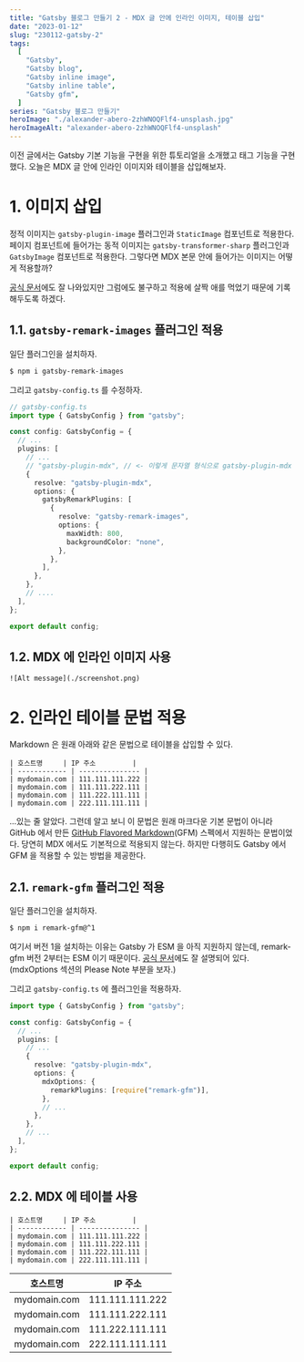 ```yaml
---
title: "Gatsby 블로그 만들기 2 - MDX 글 안에 인라인 이미지, 테이블 삽입"
date: "2023-01-12"
slug: "230112-gatsby-2"
tags:
  [
    "Gatsby",
    "Gatsby blog",
    "Gatsby inline image",
    "Gatsby inline table",
    "Gatsby gfm",
  ]
series: "Gatsby 블로그 만들기"
heroImage: "./alexander-abero-2zhWNOQFlf4-unsplash.jpg"
heroImageAlt: "alexander-abero-2zhWNOQFlf4-unsplash"
---
```


이전 글에서는 Gatsby 기본 기능을 구현을 위한 튜토리얼을 소개했고 태그 기능을 구현했다. 오늘은 MDX 글 안에 인라인 이미지와 테이블을 삽입해보자.

# 1. 이미지 삽입

정적 이미지는 `gatsby-plugin-image` 플러그인과 `StaticImage` 컴포넌트로 적용한다. 페이지 컴포넌트에 들어가는 동적 이미지는 `gatsby-transformer-sharp` 플러그인과 `GatsbyImage` 컴포넌트로 적용한다. 그렇다면 MDX 본문 안에 들어가는 이미지는 어떻게 적용할까?

[공식 문서](https://www.gatsbyjs.com/docs/how-to/images-and-media/working-with-images-in-markdown/)에도 잘 나와있지만 그럼에도 불구하고 적용에 살짝 애를 먹었기 때문에 기록해두도록 하겠다.

## 1.1. `gatsby-remark-images` 플러그인 적용

일단 플러그인을 설치하자.

```sh
$ npm i gatsby-remark-images
```

그리고 `gatsby-config.ts` 를 수정하자.

```ts
// gatsby-config.ts
import type { GatsbyConfig } from "gatsby";

const config: GatsbyConfig = {
  // ...
  plugins: [
    // ...
    // "gatsby-plugin-mdx", // <- 이렇게 문자열 형식으로 gatsby-plugin-mdx 를 쓰고 있었다면, 이 줄은 삭제하자.
    {
      resolve: "gatsby-plugin-mdx",
      options: {
        gatsbyRemarkPlugins: [
          {
            resolve: "gatsby-remark-images",
            options: {
              maxWidth: 800,
              backgroundColor: "none",
            },
          },
        ],
      },
    },
    // ....
  ],
};

export default config;
```

## 1.2. MDX 에 인라인 이미지 사용

```mdx
![Alt message](./screenshot.png)
```

# 2. 인라인 테이블 문법 적용

Markdown 은 원래 아래와 같은 문법으로 테이블을 삽입할 수 있다.

```mdx
| 호스트명     | IP 주소         |
| ------------ | --------------- |
| mydomain.com | 111.111.111.222 |
| mydomain.com | 111.111.222.111 |
| mydomain.com | 111.222.111.111 |
| mydomain.com | 222.111.111.111 |
```

...있는 줄 알았다. 그런데 알고 보니 이 문법은 원래 마크다운 기본 문법이 아니라 GitHub 에서 만든 [GitHub Flavored Markdown](https://github.github.com/gfm/)(GFM) 스펙에서 지원하는 문법이었다. 당연히 MDX 에서도 기본적으로 적용되지 않는다. 하지만 다행히도 Gatsby 에서 GFM 을 적용할 수 있는 방법을 제공한다.

## 2.1. `remark-gfm` 플러그인 적용

일단 플러그인을 설치하자.

```sh
$ npm i remark-gfm@^1
```

여기서 버전 1을 설치하는 이유는 Gatsby 가 ESM 을 아직 지원하지 않는데, remark-gfm 버전 2부터는 ESM 이기 때문이다. [공식 문서](https://www.gatsbyjs.com/plugins/gatsby-plugin-mdx/#mdxoptions)에도 잘 설명되어 있다. (mdxOptions 섹션의 Please Note 부분을 보자.)

그리고 `gatsby-config.ts` 에 플러그인을 적용하자.

```ts
import type { GatsbyConfig } from "gatsby";

const config: GatsbyConfig = {
  // ...
  plugins: [
    // ...
    {
      resolve: "gatsby-plugin-mdx",
      options: {
        mdxOptions: {
          remarkPlugins: [require("remark-gfm")],
        },
        // ...
      },
    },
    // ...
  ],
};

export default config;
```

## 2.2. MDX 에 테이블 사용

```mdx
| 호스트명     | IP 주소         |
| ------------ | --------------- |
| mydomain.com | 111.111.111.222 |
| mydomain.com | 111.111.222.111 |
| mydomain.com | 111.222.111.111 |
| mydomain.com | 222.111.111.111 |
```

| 호스트명     | IP 주소         |
| ------------ | --------------- |
| mydomain.com | 111.111.111.222 |
| mydomain.com | 111.111.222.111 |
| mydomain.com | 111.222.111.111 |
| mydomain.com | 222.111.111.111 |
